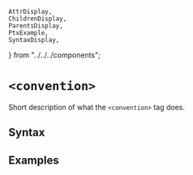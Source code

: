     AttrDisplay,
    ChildrenDisplay,
    ParentsDisplay,
    PtxExample,
    SyntaxDisplay,
} from "../../../components";

# `<convention>`

Short description of what the `<convention>` tag does.

## Syntax

<SyntaxDisplay name="convention" />

## Examples

    